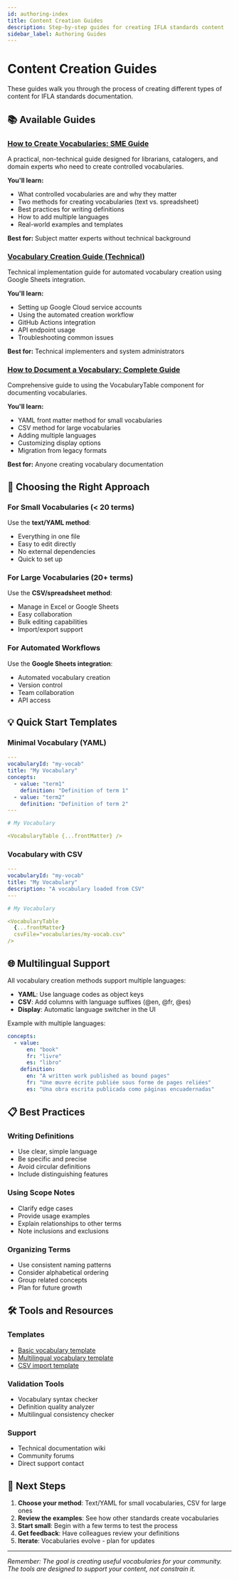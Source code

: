 ```yaml
---
id: authoring-index
title: Content Creation Guides
description: Step-by-step guides for creating IFLA standards content
sidebar_label: Authoring Guides
---
```


# Content Creation Guides

These guides walk you through the process of creating different types of content for IFLA standards documentation.

## 📚 Available Guides

### [How to Create Vocabularies: SME Guide](/docs/guides/authoring/vocabulary-creation)
A practical, non-technical guide designed for librarians, catalogers, and domain experts who need to create controlled vocabularies.

**You'll learn:**
- What controlled vocabularies are and why they matter
- Two methods for creating vocabularies (text vs. spreadsheet)
- Best practices for writing definitions
- How to add multiple languages
- Real-world examples and templates

**Best for:** Subject matter experts without technical background

### [Vocabulary Creation Guide (Technical)](/docs/guides/authoring/vocabulary-creation-technical)
Technical implementation guide for automated vocabulary creation using Google Sheets integration.

**You'll learn:**
- Setting up Google Cloud service accounts
- Using the automated creation workflow
- GitHub Actions integration
- API endpoint usage
- Troubleshooting common issues

**Best for:** Technical implementers and system administrators

### [How to Document a Vocabulary: Complete Guide](/docs/guides/authoring/vocabulary-table-usage)
Comprehensive guide to using the VocabularyTable component for documenting vocabularies.

**You'll learn:**
- YAML front matter method for small vocabularies
- CSV method for large vocabularies
- Adding multiple languages
- Customizing display options
- Migration from legacy formats

**Best for:** Anyone creating vocabulary documentation

## 🎯 Choosing the Right Approach

### For Small Vocabularies (< 20 terms)
Use the **text/YAML method**:
- Everything in one file
- Easy to edit directly
- No external dependencies
- Quick to set up

### For Large Vocabularies (20+ terms)
Use the **CSV/spreadsheet method**:
- Manage in Excel or Google Sheets
- Easy collaboration
- Bulk editing capabilities
- Import/export support

### For Automated Workflows
Use the **Google Sheets integration**:
- Automated vocabulary creation
- Version control
- Team collaboration
- API access

## 💡 Quick Start Templates

### Minimal Vocabulary (YAML)
```yaml
---
vocabularyId: "my-vocab"
title: "My Vocabulary"
concepts:
  - value: "term1"
    definition: "Definition of term 1"
  - value: "term2"
    definition: "Definition of term 2"
---

# My Vocabulary

<VocabularyTable {...frontMatter} />
```

### Vocabulary with CSV
```yaml
---
vocabularyId: "my-vocab"
title: "My Vocabulary"
description: "A vocabulary loaded from CSV"
---

# My Vocabulary

<VocabularyTable 
  {...frontMatter}
  csvFile="vocabularies/my-vocab.csv" 
/>
```

## 🌐 Multilingual Support

All vocabulary creation methods support multiple languages:

- **YAML**: Use language codes as object keys
- **CSV**: Add columns with language suffixes (@en, @fr, @es)
- **Display**: Automatic language switcher in the UI

Example with multiple languages:
```yaml
concepts:
  - value:
      en: "book"
      fr: "livre"
      es: "libro"
    definition:
      en: "A written work published as bound pages"
      fr: "Une œuvre écrite publiée sous forme de pages reliées"
      es: "Una obra escrita publicada como páginas encuadernadas"
```

## 📋 Best Practices

### Writing Definitions
- Use clear, simple language
- Be specific and precise
- Avoid circular definitions
- Include distinguishing features

### Using Scope Notes
- Clarify edge cases
- Provide usage examples
- Explain relationships to other terms
- Note inclusions and exclusions

### Organizing Terms
- Use consistent naming patterns
- Consider alphabetical ordering
- Group related concepts
- Plan for future growth

## 🛠️ Tools and Resources

### Templates
- [Basic vocabulary template](https://github.com/ifla/standards/templates)
- [Multilingual vocabulary template](https://github.com/ifla/standards/templates)
- [CSV import template](https://github.com/ifla/standards/templates)

### Validation Tools
- Vocabulary syntax checker
- Definition quality analyzer
- Multilingual consistency checker

### Support
- Technical documentation wiki
- Community forums
- Direct support contact

## 🚀 Next Steps

1. **Choose your method**: Text/YAML for small vocabularies, CSV for large ones
2. **Review the examples**: See how other standards create vocabularies
3. **Start small**: Begin with a few terms to test the process
4. **Get feedback**: Have colleagues review your definitions
5. **Iterate**: Vocabularies evolve - plan for updates

---

*Remember: The goal is creating useful vocabularies for your community. The tools are designed to support your content, not constrain it.*